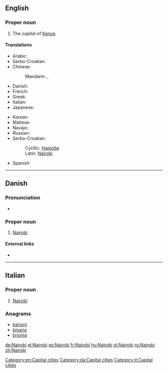 ==English==

{{wikipedia}}

===Proper noun===
{{en-proper noun}}

# The capital of [[Kenya]].

====Translations====
{{rfc-tsort|duplicate language: Serbo-Croatian}}
{{trans-top|capital of Kenya}}
* Arabic: {{t-|ar|نيروبي|m|tr=nayruubi}}
* Serbo-Croatian: {{t|sh|Najrobi|m}}
* Chinese:
*: Mandarin: {{t|cmn|內羅畢|sc=Hani}}, {{t|cmn|内罗毕|tr=Nèiluóbì|sc=Hani}}
* Danish: {{t|da|Nairobi}}
* French: {{t+|fr|Nairobi}}
* Greek: {{t+|el|Ναϊρόμπι}}
* Italian: {{t-|it|Nairobi|f}}
* Japanese: {{t-|ja|ナイロビ|tr=Nairobi}}
{{trans-mid}}
* Korean: {{t+|ko|나이로비|tr=Nairobi}}
* Maltese: {{t-|mt|Najrobi|xs=Maltese}}
* Navajo: {{tø|nv|Naiwóobii}}
* Russian: {{t+|ru|Найроби|m|tr=Najróbi}} {{indeclinable}}
* Serbo-Croatian:
*: Cyrillic: [[Најроби#Serbo-Croatian|Најроби]] {{m}}
*: Latin: [[Najrobi#Serbo-Croatian|Najrobi]] {{m}}
* Spanish: {{t+|es|Nairobi|m}}
{{trans-bottom}}

[[Category:en:Capital cities]]

----

==Danish==

===Pronunciation===
* {{IPA|/najroːbi/|[najˈʁoːb̥i]|lang=da}}

===Proper noun===
{{head|da|proper noun}}

# [[Nairobi#English|Nairobi]] {{gloss|the capital of Kenya}}

====External links====
* {{pedialite|lang=da}}

[[Category:da:Capital cities]]

----

==Italian==
{{wikipedia|lang=it}}

===Proper noun===
{{it-proper noun|g=f}}

# [[#English|Nairobi]]

===Anagrams===
* [[barioni#Italian|barioni]]
* [[binario#Italian|binario]]
* [[brionia#Italian|brionia]]

[[Category:it:Capital cities]]

[[de:Nairobi]]
[[el:Nairobi]]
[[es:Nairobi]]
[[fr:Nairobi]]
[[hu:Nairobi]]
[[pl:Nairobi]]
[[ro:Nairobi]]
[[zh:Nairobi]]
